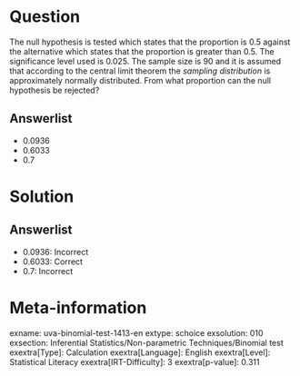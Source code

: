 Question
========

The null hypothesis is tested which states that the proportion is 0.5 against the alternative which states that the proportion is greater than 0.5. The significance level used is 0.025. The sample size is 90 and it is assumed that according to the central limit theorem the *sampling distribution* is approximately normally distributed. From what proportion can the null hypothesis be rejected?

Answerlist
----------

* 0.0936
* 0.6033
* 0.7

Solution
========

Answerlist
----------

* 0.0936: Incorrect
* 0.6033: Correct
* 0.7: Incorrect

Meta-information
================
exname: uva-binomial-test-1413-en
extype: schoice
exsolution: 010
exsection: Inferential Statistics/Non-parametric Techniques/Binomial test
exextra[Type]: Calculation
exextra[Language]: English
exextra[Level]: Statistical Literacy
exextra[IRT-Difficulty]: 3
exextra[p-value]: 0.311
